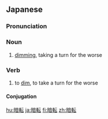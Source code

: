 ==Japanese==
{{ja-kanjitab|あん|てん|yomi=o}}

===Pronunciation===
{{ja-pron|あんてん|y=o}}

===Noun===
{{ja-noun|あんてん}}

# [[dimming]], taking a turn for the worse

===Verb===
{{ja-verb-suru|あんてん}}

# to [[dim]], to take a turn for the worse

====Conjugation====
{{ja-suru|あんてん}}

[[hu:暗転]]
[[ja:暗転]]
[[fi:暗転]]
[[zh:暗転]]